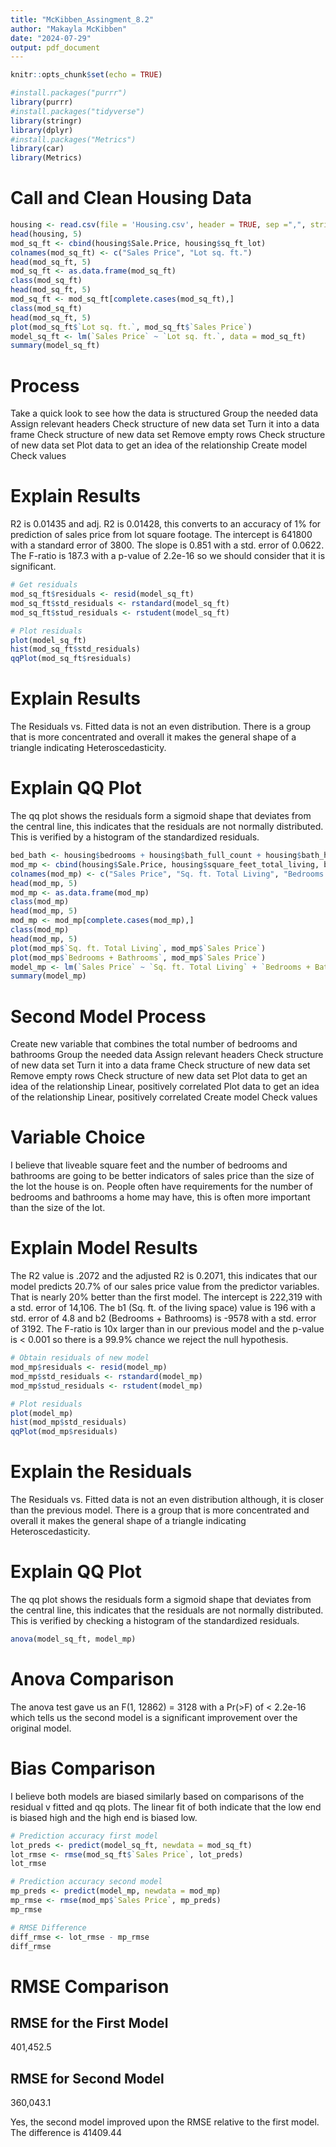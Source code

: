```yaml
---
title: "McKibben_Assingment_8.2"
author: "Makayla McKibben"
date: "2024-07-29"
output: pdf_document
---
```


```r
knitr::opts_chunk$set(echo = TRUE)

#install.packages("purrr")
library(purrr)
#install.packages("tidyverse")
library(stringr)
library(dplyr)
#install.packages("Metrics")
library(car)
library(Metrics)
```

# Call and Clean Housing Data
```r

housing <- read.csv(file = 'Housing.csv', header = TRUE, sep =",", stringsAsFactors = FALSE)
head(housing, 5)
mod_sq_ft <- cbind(housing$Sale.Price, housing$sq_ft_lot)
colnames(mod_sq_ft) <- c("Sales Price", "Lot sq. ft.")
head(mod_sq_ft, 5)
mod_sq_ft <- as.data.frame(mod_sq_ft)
class(mod_sq_ft)
head(mod_sq_ft, 5)
mod_sq_ft <- mod_sq_ft[complete.cases(mod_sq_ft),]
class(mod_sq_ft)
head(mod_sq_ft, 5)
plot(mod_sq_ft$`Lot sq. ft.`, mod_sq_ft$`Sales Price`)
model_sq_ft <- lm(`Sales Price` ~ `Lot sq. ft.`, data = mod_sq_ft)
summary(model_sq_ft)
```
# Process
Take a quick look to see how the data is structured
Group the needed data
Assign relevant headers
Check structure of new data set
Turn it into a data frame
Check structure of new data set
Remove empty rows
Check structure of new data set
Plot data to get an idea of the relationship
Create model
Check values

# Explain Results
R2 is 0.01435 and adj. R2 is 0.01428, this converts to an accuracy of 1% for prediction of sales price from lot square footage.
The intercept is 641800 with a standard error of 3800. The slope is 0.851 with a std. error of 0.0622.
The F-ratio is 187.3 with a p-value of 2.2e-16 so we should consider that it is significant.


```r
# Get residuals
mod_sq_ft$residuals <- resid(model_sq_ft)
mod_sq_ft$std_residuals <- rstandard(model_sq_ft)
mod_sq_ft$stud_residuals <- rstudent(model_sq_ft)

# Plot residuals
plot(model_sq_ft)
hist(mod_sq_ft$std_residuals)
qqPlot(mod_sq_ft$residuals)
```
# Explain Results
The Residuals vs. Fitted data is not an even distribution. There is a group that is more concentrated and overall it makes the general shape of a triangle indicating Heteroscedasticity.

# Explain QQ Plot
The qq plot shows the residuals form a sigmoid shape that deviates from the central line, this indicates that the residuals are not normally distributed. This is verified by a histogram of the standardized residuals.

```r
bed_bath <- housing$bedrooms + housing$bath_full_count + housing$bath_half_count + housing$bath_3qtr_count
mod_mp <- cbind(housing$Sale.Price, housing$square_feet_total_living, bed_bath)
colnames(mod_mp) <- c("Sales Price", "Sq. ft. Total Living", "Bedrooms + Bathrooms")
head(mod_mp, 5)
mod_mp <- as.data.frame(mod_mp)
class(mod_mp)
head(mod_mp, 5)
mod_mp <- mod_mp[complete.cases(mod_mp),]
class(mod_mp)
head(mod_mp, 5)
plot(mod_mp$`Sq. ft. Total Living`, mod_mp$`Sales Price`)
plot(mod_mp$`Bedrooms + Bathrooms`, mod_mp$`Sales Price`)
model_mp <- lm(`Sales Price` ~ `Sq. ft. Total Living` + `Bedrooms + Bathrooms`, data = mod_mp)
summary(model_mp)
```

# Second Model Process
Create new variable that combines the total number of bedrooms and bathrooms
Group the needed data
Assign relevant headers
Check structure of new data set
Turn it into a data frame
Check structure of new data set
Remove empty rows
Check structure of new data set
Plot data to get an idea of the relationship
  Linear, positively correlated
Plot data to get an idea of the relationship
  Linear, positively correlated
Create model
Check values

# Variable Choice
I believe that liveable square feet and the number of bedrooms and bathrooms are going to be better indicators of sales price than the size of the lot the house is on.
People often have requirements for the number of bedrooms and bathrooms a home may have, this is often more important than the size of the lot.

# Explain Model Results
The R2 value is .2072 and the adjusted R2 is 0.2071, this indicates that our model predicts 20.7% of our sales price value from the predictor variables. That is nearly 20% better than the first model.
The intercept is 222,319 with a std. error of 14,106. The b1 (Sq. ft. of the living space) value is 196 with a std. error of 4.8 and b2 (Bedrooms + Bathrooms) is -9578 with a std. error  of 3192.
The F-ratio is 10x larger than in our previous model and the p-value is < 0.001 so there is a 99.9% chance we reject the null hypothesis.

```r
# Obtain residuals of new model
mod_mp$residuals <- resid(model_mp)
mod_mp$std_residuals <- rstandard(model_mp)
mod_mp$stud_residuals <- rstudent(model_mp)

# Plot residuals
plot(model_mp)
hist(mod_mp$std_residuals)
qqPlot(mod_mp$residuals)
```

# Explain the Residuals
The Residuals vs. Fitted data is not an even distribution although, it is closer than the previous model. There is a group that is more concentrated and overall it makes the general shape of a triangle indicating Heteroscedasticity.

# Explain QQ Plot
The qq plot shows the residuals form a sigmoid shape that deviates from the central line, this indicates that the residuals are not normally distributed. This is verified by checking a histogram of the standardized residuals.

```r
anova(model_sq_ft, model_mp)
```
# Anova Comparison
The anova test gave us an F(1, 12862) = 3128 with a Pr(>F) of < 2.2e-16 which tells us the second model is a significant improvement over the original model.

# Bias Comparison
I believe both models are biased similarly based on comparisons of the residual v fitted and qq plots. The linear fit of both indicate that the low end is biased high and the high end is biased low.

```r
# Prediction accuracy first model
lot_preds <- predict(model_sq_ft, newdata = mod_sq_ft)
lot_rmse <- rmse(mod_sq_ft$`Sales Price`, lot_preds)
lot_rmse

# Prediction accuracy second model
mp_preds <- predict(model_mp, newdata = mod_mp)
mp_rmse <- rmse(mod_mp$`Sales Price`, mp_preds)
mp_rmse

# RMSE Difference
diff_rmse <- lot_rmse - mp_rmse
diff_rmse
```
# RMSE Comparison
## RMSE for the First Model
401,452.5

## RMSE for Second Model
360,043.1

Yes, the second model improved upon the RMSE relative to the first model. The difference is 41409.44